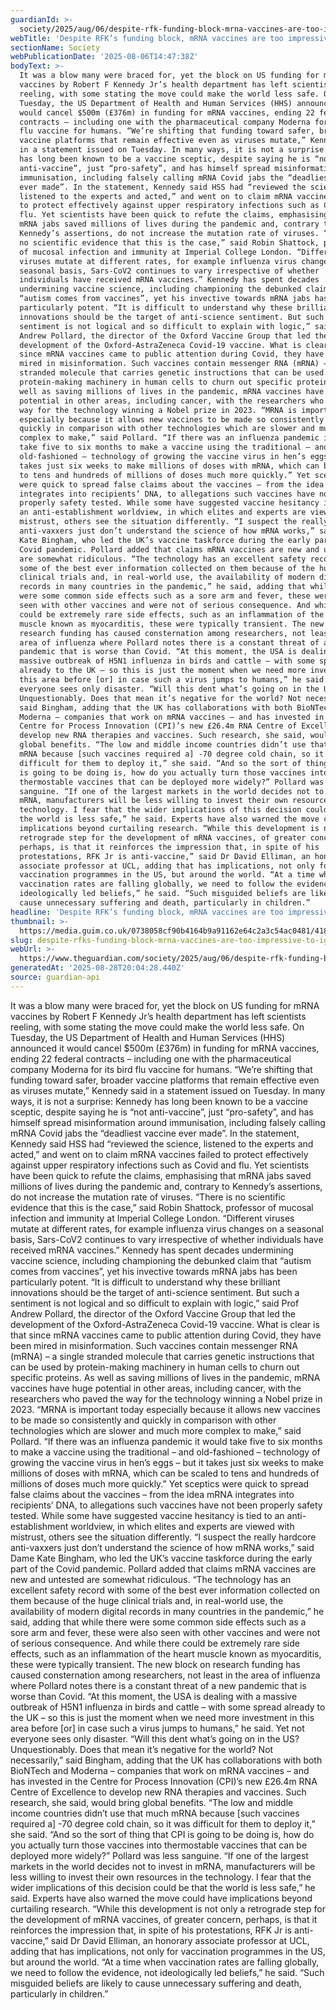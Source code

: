 ```yaml
---
guardianId: >-
  society/2025/aug/06/despite-rfk-funding-block-mrna-vaccines-are-too-impressive-to-ignore
webTitle: 'Despite RFK’s funding block, mRNA vaccines are too impressive to ignore'
sectionName: Society
webPublicationDate: '2025-08-06T14:47:38Z'
bodyText: >-
  It was a blow many were braced for, yet the block on US funding for mRNA
  vaccines by Robert F Kennedy Jr’s health department has left scientists
  reeling, with some stating the move could make the world less safe. On
  Tuesday, the US Department of Health and Human Services (HHS) announced it
  would cancel $500m (£376m) in funding for mRNA vaccines, ending 22 federal
  contracts – including one with the pharmaceutical company Moderna for its bird
  flu vaccine for humans. “We’re shifting that funding toward safer, broader
  vaccine platforms that remain effective even as viruses mutate,” Kennedy said
  in a statement issued on Tuesday. In many ways, it is not a surprise: Kennedy
  has long been known to be a vaccine sceptic, despite saying he is “not
  anti-vaccine”, just “pro-safety”, and has himself spread misinformation around
  immunisation, including falsely calling mRNA Covid jabs the “deadliest vaccine
  ever made”. In the statement, Kennedy said HSS had “reviewed the science,
  listened to the experts and acted,” and went on to claim mRNA vaccines failed
  to protect effectively against upper respiratory infections such as Covid and
  flu. Yet scientists have been quick to refute the claims, emphasising that
  mRNA jabs saved millions of lives during the pandemic and, contrary to
  Kennedy’s assertions, do not increase the mutation rate of viruses. “There is
  no scientific evidence that this is the case,” said Robin Shattock, professor
  of mucosal infection and immunity at Imperial College London. “Different
  viruses mutate at different rates, for example influenza virus changes on a
  seasonal basis, Sars-CoV2 continues to vary irrespective of whether
  individuals have received mRNA vaccines.” Kennedy has spent decades
  undermining vaccine science, including championing the debunked claim that
  “autism comes from vaccines”, yet his invective towards mRNA jabs has been
  particularly potent. “It is difficult to understand why these brilliant
  innovations should be the target of anti-science sentiment. But such a
  sentiment is not logical and so difficult to explain with logic,” said Prof
  Andrew Pollard, the director of the Oxford Vaccine Group that led the
  development of the Oxford-AstraZeneca Covid-19 vaccine. What is clear is that
  since mRNA vaccines came to public attention during Covid, they have been
  mired in misinformation. Such vaccines contain messenger RNA (mRNA) – a single
  stranded molecule that carries genetic instructions that can be used by
  protein-making machinery in human cells to churn out specific proteins. As
  well as saving millions of lives in the pandemic, mRNA vaccines have huge
  potential in other areas, including cancer, with the researchers who paved the
  way for the technology winning a Nobel prize in 2023. “MRNA is important today
  especially because it allows new vaccines to be made so consistently and
  quickly in comparison with other technologies which are slower and much more
  complex to make,” said Pollard. “If there was an influenza pandemic it would
  take five to six months to make a vaccine using the traditional – and
  old-fashioned – technology of growing the vaccine virus in hen’s eggs – but it
  takes just six weeks to make millions of doses with mRNA, which can be scaled
  to tens and hundreds of millions of doses much more quickly.” Yet sceptics
  were quick to spread false claims about the vaccines – from the idea mRNA
  integrates into recipients’ DNA, to allegations such vaccines have not been
  properly safety tested. While some have suggested vaccine hesitancy is tied to
  an anti-establishment worldview, in which elites and experts are viewed with
  mistrust, others see the situation differently. “I suspect the really hardcore
  anti-vaxxers just don’t understand the science of how mRNA works,” said Dame
  Kate Bingham, who led the UK’s vaccine taskforce during the early part of the
  Covid pandemic. Pollard added that claims mRNA vaccines are new and untested
  are somewhat ridiculous. “The technology has an excellent safety record with
  some of the best ever information collected on them because of the huge
  clinical trials and, in real-world use, the availability of modern digital
  records in many countries in the pandemic,” he said, adding that while there
  were some common side effects such as a sore arm and fever, these were also
  seen with other vaccines and were not of serious consequence. And while there
  could be extremely rare side effects, such as an inflammation of the heart
  muscle known as myocarditis, these were typically transient. The new block on
  research funding has caused consternation among researchers, not least in the
  area of influenza where Pollard notes there is a constant threat of a new
  pandemic that is worse than Covid. “At this moment, the USA is dealing with a
  massive outbreak of H5N1 influenza in birds and cattle – with some spread
  already to the UK – so this is just the moment when we need more investment in
  this area before [or] in case such a virus jumps to humans,” he said. Yet not
  everyone sees only disaster. “Will this dent what’s going on in the US?
  Unquestionably. Does that mean it’s negative for the world? Not necessarily,”
  said Bingham, adding that the UK has collaborations with both BioNTech and
  Moderna – companies that work on mRNA vaccines – and has invested in the
  Centre for Process Innovation (CPI)’s new £26.4m RNA Centre of Excellence to
  develop new RNA therapies and vaccines. Such research, she said, would bring
  global benefits. “The low and middle income countries didn’t use that much
  mRNA because [such vaccines required a] -70 degree cold chain, so it was
  difficult for them to deploy it,” she said. “And so the sort of thing that CPI
  is going to be doing is, how do you actually turn those vaccines into
  thermostable vaccines that can be deployed more widely?” Pollard was less
  sanguine. “If one of the largest markets in the world decides not to invest in
  mRNA, manufacturers will be less willing to invest their own resources in the
  technology. I fear that the wider implications of this decision could be that
  the world is less safe,” he said. Experts have also warned the move could have
  implications beyond curtailing research. “While this development is not only a
  retrograde step for the development of mRNA vaccines, of greater concern,
  perhaps, is that it reinforces the impression that, in spite of his
  protestations, RFK Jr is anti-vaccine,” said Dr David Elliman, an honorary
  associate professor at UCL, adding that has implications, not only for
  vaccination programmes in the US, but around the world. “At a time when
  vaccination rates are falling globally, we need to follow the evidence, not
  ideologically led beliefs,” he said. “Such misguided beliefs are likely to
  cause unnecessary suffering and death, particularly in children.”
headline: 'Despite RFK’s funding block, mRNA vaccines are too impressive to ignore'
thumbnail: >-
  https://media.guim.co.uk/0738058cf90b4164b9a91162e64c2a3c54ac0481/418_0_4164_3333/500.jpg
slug: despite-rfks-funding-block-mrna-vaccines-are-too-impressive-to-ignore
webUrl: >-
  https://www.theguardian.com/society/2025/aug/06/despite-rfk-funding-block-mrna-vaccines-are-too-impressive-to-ignore
generatedAt: '2025-08-28T20:04:28.440Z'
source: guardian-api
---
```

It was a blow many were braced for, yet the block on US funding for mRNA vaccines by Robert F Kennedy Jr’s health department has left scientists reeling, with some stating the move could make the world less safe. On Tuesday, the US Department of Health and Human Services (HHS) announced it would cancel $500m (£376m) in funding for mRNA vaccines, ending 22 federal contracts – including one with the pharmaceutical company Moderna for its bird flu vaccine for humans. “We’re shifting that funding toward safer, broader vaccine platforms that remain effective even as viruses mutate,” Kennedy said in a statement issued on Tuesday. In many ways, it is not a surprise: Kennedy has long been known to be a vaccine sceptic, despite saying he is “not anti-vaccine”, just “pro-safety”, and has himself spread misinformation around immunisation, including falsely calling mRNA Covid jabs the “deadliest vaccine ever made”. In the statement, Kennedy said HSS had “reviewed the science, listened to the experts and acted,” and went on to claim mRNA vaccines failed to protect effectively against upper respiratory infections such as Covid and flu. Yet scientists have been quick to refute the claims, emphasising that mRNA jabs saved millions of lives during the pandemic and, contrary to Kennedy’s assertions, do not increase the mutation rate of viruses. “There is no scientific evidence that this is the case,” said Robin Shattock, professor of mucosal infection and immunity at Imperial College London. “Different viruses mutate at different rates, for example influenza virus changes on a seasonal basis, Sars-CoV2 continues to vary irrespective of whether individuals have received mRNA vaccines.” Kennedy has spent decades undermining vaccine science, including championing the debunked claim that “autism comes from vaccines”, yet his invective towards mRNA jabs has been particularly potent. “It is difficult to understand why these brilliant innovations should be the target of anti-science sentiment. But such a sentiment is not logical and so difficult to explain with logic,” said Prof Andrew Pollard, the director of the Oxford Vaccine Group that led the development of the Oxford-AstraZeneca Covid-19 vaccine. What is clear is that since mRNA vaccines came to public attention during Covid, they have been mired in misinformation. Such vaccines contain messenger RNA (mRNA) – a single stranded molecule that carries genetic instructions that can be used by protein-making machinery in human cells to churn out specific proteins. As well as saving millions of lives in the pandemic, mRNA vaccines have huge potential in other areas, including cancer, with the researchers who paved the way for the technology winning a Nobel prize in 2023. “MRNA is important today especially because it allows new vaccines to be made so consistently and quickly in comparison with other technologies which are slower and much more complex to make,” said Pollard. “If there was an influenza pandemic it would take five to six months to make a vaccine using the traditional – and old-fashioned – technology of growing the vaccine virus in hen’s eggs – but it takes just six weeks to make millions of doses with mRNA, which can be scaled to tens and hundreds of millions of doses much more quickly.” Yet sceptics were quick to spread false claims about the vaccines – from the idea mRNA integrates into recipients’ DNA, to allegations such vaccines have not been properly safety tested. While some have suggested vaccine hesitancy is tied to an anti-establishment worldview, in which elites and experts are viewed with mistrust, others see the situation differently. “I suspect the really hardcore anti-vaxxers just don’t understand the science of how mRNA works,” said Dame Kate Bingham, who led the UK’s vaccine taskforce during the early part of the Covid pandemic. Pollard added that claims mRNA vaccines are new and untested are somewhat ridiculous. “The technology has an excellent safety record with some of the best ever information collected on them because of the huge clinical trials and, in real-world use, the availability of modern digital records in many countries in the pandemic,” he said, adding that while there were some common side effects such as a sore arm and fever, these were also seen with other vaccines and were not of serious consequence. And while there could be extremely rare side effects, such as an inflammation of the heart muscle known as myocarditis, these were typically transient. The new block on research funding has caused consternation among researchers, not least in the area of influenza where Pollard notes there is a constant threat of a new pandemic that is worse than Covid. “At this moment, the USA is dealing with a massive outbreak of H5N1 influenza in birds and cattle – with some spread already to the UK – so this is just the moment when we need more investment in this area before [or] in case such a virus jumps to humans,” he said. Yet not everyone sees only disaster. “Will this dent what’s going on in the US? Unquestionably. Does that mean it’s negative for the world? Not necessarily,” said Bingham, adding that the UK has collaborations with both BioNTech and Moderna – companies that work on mRNA vaccines – and has invested in the Centre for Process Innovation (CPI)’s new £26.4m RNA Centre of Excellence to develop new RNA therapies and vaccines. Such research, she said, would bring global benefits. “The low and middle income countries didn’t use that much mRNA because [such vaccines required a] -70 degree cold chain, so it was difficult for them to deploy it,” she said. “And so the sort of thing that CPI is going to be doing is, how do you actually turn those vaccines into thermostable vaccines that can be deployed more widely?” Pollard was less sanguine. “If one of the largest markets in the world decides not to invest in mRNA, manufacturers will be less willing to invest their own resources in the technology. I fear that the wider implications of this decision could be that the world is less safe,” he said. Experts have also warned the move could have implications beyond curtailing research. “While this development is not only a retrograde step for the development of mRNA vaccines, of greater concern, perhaps, is that it reinforces the impression that, in spite of his protestations, RFK Jr is anti-vaccine,” said Dr David Elliman, an honorary associate professor at UCL, adding that has implications, not only for vaccination programmes in the US, but around the world. “At a time when vaccination rates are falling globally, we need to follow the evidence, not ideologically led beliefs,” he said. “Such misguided beliefs are likely to cause unnecessary suffering and death, particularly in children.”
